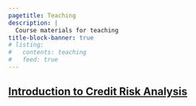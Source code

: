 ```yaml
---
pagetitle: Teaching
description: |
  Course materials for teaching
title-block-banner: true
# listing:
#   contents: teaching
#   feed: true
---
```


## [Introduction to Credit Risk Analysis](teaching/intro-credit-risk-analysis/index.qmd)